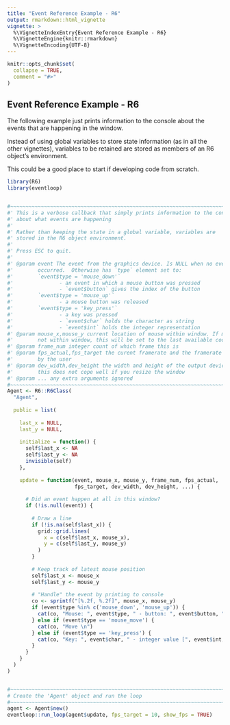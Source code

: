 ```yaml
---
title: "Event Reference Example - R6"
output: rmarkdown::html_vignette
vignette: >
  %\VignetteIndexEntry{Event Reference Example - R6}
  %\VignetteEngine{knitr::rmarkdown}
  %\VignetteEncoding{UTF-8}
---
```


```r
knitr::opts_chunk$set(
  collapse = TRUE,
  comment = "#>"
)
```

## Event Reference Example - R6

The following example just prints information to the console about the 
events that are happening in the window.

Instead of using global variables to store state information
(as in all the other vignettes),  variables to be retained are stored 
as members of an R6 object's environment.

This could be a good place to start if developing code from scratch.

```r
library(R6)
library(eventloop)


#~~~~~~~~~~~~~~~~~~~~~~~~~~~~~~~~~~~~~~~~~~~~~~~~~~~~~~~~~~~~~~~~~~~~~~~~~~~~~
#' This is a verbose callback that simply prints information to the console
#' about what events are happening
#' 
#' Rather than keeping the state in a global variable, variables are 
#' stored in the R6 object environment.
#' 
#' Press ESC to quit.
#' 
#' @param event The event from the graphics device. Is NULL when no event
#'        occurred.  Otherwise has `type` element set to:
#'        `event$type = 'mouse_down'` 
#'               - an event in which a mouse button was pressed
#'               - `event$button` gives the index of the button
#'        `event$type = 'mouse_up'`   
#'               - a mouse button was released
#'        `event$type = 'key_press'`  
#'               - a key was pressed
#'               - `event$char` holds the character as string
#'               - `event$int` holds the integer representation
#' @param mouse_x,mouse_y current location of mouse within window. If mouse is 
#'        not within window, this will be set to the last available coordinates
#' @param frame_num integer count of which frame this is
#' @param fps_actual,fps_target the curent framerate and the framerate specified
#'        by the user
#' @param dev_width,dev_height the width and height of the output device. Note:
#'        this does not cope well if you resize the window
#' @param ... any extra arguments ignored
#~~~~~~~~~~~~~~~~~~~~~~~~~~~~~~~~~~~~~~~~~~~~~~~~~~~~~~~~~~~~~~~~~~~~~~~~~~~~~
Agent <- R6::R6Class(
  "Agent",
  
  public = list(
    
    last_x = NULL,
    last_y = NULL,
    
    initialize = function() {
      self$last_x <- NA
      self$last_y <- NA
      invisible(self)
    },
    
    update = function(event, mouse_x, mouse_y, frame_num, fps_actual,
                      fps_target, dev_width, dev_height, ...) {
      
      # Did an event happen at all in this window?
      if (!is.null(event)) {
        
        # Draw a line
        if (!is.na(self$last_x)) {
          grid::grid.lines(
            x = c(self$last_x, mouse_x),
            y = c(self$last_y, mouse_y)
          )
        }
        
        # Keep track of latest mouse position
        self$last_x <- mouse_x
        self$last_y <- mouse_y
        
        # "Handle" the event by printing to console
        co <- sprintf("[%.2f, %.2f]", mouse_x, mouse_y)
        if (event$type %in% c('mouse_down', 'mouse_up')) {
          cat(co, "Mouse: ", event$type, " - button: ", event$button, "\n")
        } else if (event$type == 'mouse_move') {
          cat(co, "Move \n")
        } else if (event$type == 'key_press') {
          cat(co, "Key: ", event$char, " - integer value [", event$int, "]\n")
        }
      }
    }
  )
)


#~~~~~~~~~~~~~~~~~~~~~~~~~~~~~~~~~~~~~~~~~~~~~~~~~~~~~~~~~~~~~~~~~~~~~~~~~~~~~
# Create the 'Agent' object and run the loop
#~~~~~~~~~~~~~~~~~~~~~~~~~~~~~~~~~~~~~~~~~~~~~~~~~~~~~~~~~~~~~~~~~~~~~~~~~~~~~
agent <- Agent$new()
eventloop::run_loop(agent$update, fps_target = 10, show_fps = TRUE)
```

